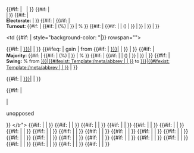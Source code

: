 <includeonly><tr class="vcard" style="border-top:2px solid #999999"><td valign="top" style="padding:0.2em 0.6em 0.2em 0.6em" rowspan="{{Template:Compact election box/candidate count|{{{candidate2|}}}|{{{candidate3|}}}|{{{candidate4|}}}|{{{candidate5|}}}|{{{candidate6|}}}|{{{candidate7|}}}|{{{candidate8|}}}|{{{candidate9|}}}|{{{candidate10|}}}|{{{candidate11|}}}|{{{candidate12|}}}|{{{candidate13|}}}|{{{candidate14|}}}|{{{candidate15|}}}|{{{candidate16|}}}|{{{candidate17|}}}|{{{candidate18|}}}|{{{candidate19|}}}|{{{candidate20|}}}|{{{candidate21|}}}|{{{candidate22|}}}|{{{candidate23|}}}|{{{candidate24|}}}|{{{candidate25|}}}}}"><!--
#### First column of table
# Start with title of the election, bolded
-->'''{{{election_title|}}}'''<!--
#Add a reference of one was supplied
-->{{#if: {{{election_ref|}}} | &nbsp;{{{election_ref|}}} | }}<!--
# Now the stuff in small print below the election title
--><span style="font-size:90%"><!--
# election_note, if supplied
-->{{#if: {{{election_note|}}} | <br />''{{{election_note|}}}'' | }}<!--
# electorate, if supplied
-->{{#if: {{{electorate|}}} | <br />'''Electorate:''' {{{electorate|}}} | }}<!--
# next, turnout figures, but only if it was a contested election
-->{{#if: {{{candidate2|}}} | <!--
# It was a contested election, now see if 
-->{{#if: {{{turnout_votes|}}}{{{turnout_percent|}}}{{{turnout_change|}}} | <!--
# Yes, we have some turnout figures
--><br />'''Turnout:''' {{#if: {{{turnout_votes|}}} | {{{turnout_votes|}}} {{#if: {{{turnout_percent|}}} | ({{{turnout_percent|}}}%) | }} | {{{turnout_percent|}}}% }} {{#if: {{{turnout_change|}}} | {{#if: {{{turnout_votes|}}} | {{{turnout_change|}}} | ({{{turnout_change|}}}) | }} | }} <!--
#Close the turnout figures test
--> | }} <!--
# close the contested election test 
--> | }}<!--
# Close the first column
--></span></td><!--
#### Second column of table
--><td {{#if: {{{winner_party|}}} | style="background-color: {{Template:{{{winner_party|}}}/meta/color}}"|}} rowspan="{{Template:Compact election box/candidate count|{{{candidate2|}}}|{{{candidate3|}}}|{{{candidate4|}}}|{{{candidate5|}}}|{{{candidate6|}}}|{{{candidate7|}}}|{{{candidate8|}}}|{{{candidate9|}}}|{{{candidate10|}}}|{{{candidate11|}}}|{{{candidate12|}}}|{{{candidate13|}}}|{{{candidate14|}}}|{{{candidate15|}}}|{{{candidate16|}}}|{{{candidate17|}}}|{{{candidate18|}}}|{{{candidate19|}}}|{{{candidate20|}}}|{{{candidate21|}}}|{{{candidate22|}}}|{{{candidate23|}}}|{{{candidate24|}}}|{{{candidate25|}}}}}"></td><td align="left" valign="top" style="padding:0.2em 0.6em 0.2em 0.6em" rowspan="{{Template:Compact election box/candidate count|{{{candidate2|}}}|{{{candidate3|}}}|{{{candidate4|}}}|{{{candidate5|}}}|{{{candidate6|}}}|{{{candidate7|}}}|{{{candidate8|}}}|{{{candidate9|}}}|{{{candidate10|}}}|{{{candidate11|}}}|{{{candidate12|}}}|{{{candidate13|}}}|{{{candidate14|}}}|{{{candidate15|}}}|{{{candidate16|}}}|{{{candidate17|}}}|{{{candidate18|}}}|{{{candidate19|}}}|{{{candidate20|}}}|{{{candidate21|}}}|{{{candidate22|}}}|{{{candidate23|}}}|{{{candidate24|}}}|{{{candidate25|}}}}}">{{#if:{{{winner_party|}}} | [[{{{winner_party|}}}|{{Template:{{{winner_party|}}}/meta/shortname}}]] | {{{winner_party_unlinked|}}} }}  {{{result|win}}} {{#ifeq: {{{result|}}} | gain | from {{#if:{{{loser_party|}}} | [[{{{loser_party|}}}|{{Template:{{{loser_party|}}}/meta/shortname}}]] | {{{loser_party_unlinked|}}} }} | }}<!--
# Display figures for majority, if provided
-->{{#if: {{{majority_votes|}}}{{{majority_percent|}}}{{{majority_change|}}} | <!--
# Yes, we have some majority figures
--><br /><span style="font-size:90%">'''Majority:''' {{#if: {{{majority_votes|}}} | {{{majority_votes|}}} {{#if: {{{majority_percent|}}} | ({{{majority_percent|}}}%) | }} | {{{majority_percent|}}}% }} {{#if: {{{majority_change|}}} | {{#if: {{{majority_votes|}}} | {{{majority_change|}}} | ({{{majority_change|}}}) | }} | }} </span><!--
#Close the majority figures test
--> | }}<!--
# Next display the swing if param is present
-->{{#if: {{{swing|}}} | <br /><span style="font-size:90%">'''Swing:''' {{{swing|}}}% from [[{{{swing_from|}}}|{{#ifexist: Template:{{{swing_from|}}}/meta/abbrev | {{Template:{{{swing_from|}}}/meta/abbrev}} | {{Template:{{{swing_from|}}}/meta/shortname}} }}]] to [[{{{swing_to|}}}|{{#ifexist: Template:{{{swing_to|}}}/meta/abbrev | {{Template:{{{swing_to|}}}/meta/abbrev}} | {{Template:{{{swing_to|}}}/meta/shortname}} }}]] </span> | }}</td><!--
#Now display a line for the winner
--><td style="background-color: {{Template:{{{winner_party|}}}/meta/color}}"></td><td align="left" style="padding:0.2em 0.6em 0.2em 0.6em" class="fn">'''{{{winner|}}}'''</td><td align="left" style="padding:0.2em 0.6em 0.2em 0.6em" class="org" >{{#if: {{{winner_party|}}} | [[{{{winner_party|}}}|{{Template:{{{winner_party|}}}/meta/shortname}}]] | {{{winner_party_unlinked|}}} }}<!--
# End of display of winner
--></td><!--
# Test whether this was a contested election
-->{{#if: {{{candidate2|}}} | <!--
--><td align="right" style="padding:0.2em 0.6em 0.2em 0.6em">{{{winner_votes|}}}</td><td align="right" style="padding:0.2em 0.6em 0.2em 0.6em">{{{winner_percent|}}}</td><td align="right" style="padding:0.2em 0.6em 0.2em 0.6em">{{{winner_change|}}}</td> | <!--
# Winner was unopposed
--><td align="center" colspan="3" style="padding:0.2em 0.6em 0.2em 0.6em">unopposed</td> }}<!--
--></tr"><!--

-->{{#if: {{{candidate2|}}} | <!--
# We have a 2nd candidate
-->{{Template:Compact election box/candidate |candidate_name = {{{candidate2|}}} |candidate_party = {{{candidate2_party|}}} |candidate_party_unlinked = {{{candidate2_party_unlinked|}}} |candidate_votes = {{{candidate2_votes|}}} |candidate_percent = {{{candidate2_percent|}}} | candidate_change = {{{candidate2_change|}}} }} | }}<!--

-->{{#if: {{{candidate3|}}} | <!--
-->{{Template:Compact election box/candidate |candidate_name = {{{candidate3|}}} |candidate_party = {{{candidate3_party|}}} |candidate_party_unlinked = {{{candidate3_party_unlinked|}}} |candidate_votes = {{{candidate3_votes|}}} |candidate_percent = {{{candidate3_percent|}}} | candidate_change = {{{candidate3_change|}}} }} | }}<!--

-->{{#if: {{{candidate4|}}} | <!--
-->{{Template:Compact election box/candidate |candidate_name = {{{candidate4|}}} |candidate_party = {{{candidate4_party|}}} |candidate_party_unlinked = {{{candidate4_party_unlinked|}}} |candidate_votes = {{{candidate4_votes|}}} |candidate_percent = {{{candidate4_percent|}}} | candidate_change = {{{candidate4_change|}}} }} | }}<!-- 

-->{{#if: {{{candidate5|}}} | <!--
# We have a 5th candidate
-->{{Template:Compact election box/candidate |candidate_name = {{{candidate5|}}} |candidate_party = {{{candidate5_party|}}} |candidate_party_unlinked = {{{candidate5_party_unlinked|}}} |candidate_votes = {{{candidate5_votes|}}} |candidate_percent = {{{candidate5_percent|}}} | candidate_change = {{{candidate5_change|}}} }} | }}<!--

-->{{#if: {{{candidate6|}}} | <!--
# We have a 6th candidate
-->{{Template:Compact election box/candidate |candidate_name = {{{candidate6|}}} |candidate_party = {{{candidate6_party|}}} |candidate_party_unlinked = {{{candidate6_party_unlinked|}}} |candidate_votes = {{{candidate6_votes|}}} |candidate_percent = {{{candidate6_percent|}}} | candidate_change = {{{candidate6_change|}}} }} | }}<!--

-->{{#if: {{{candidate7|}}} | <!--
# We have a 7th candidate
-->{{Template:Compact election box/candidate |candidate_name = {{{candidate7|}}} |candidate_party = {{{candidate7_party|}}} |candidate_party_unlinked = {{{candidate7_party_unlinked|}}} |candidate_votes = {{{candidate7_votes|}}} |candidate_percent = {{{candidate7_percent|}}} | candidate_change = {{{candidate7_change|}}} }} | }}<!--

-->{{#if: {{{candidate8|}}} | <!--
# We have an 8th candidate
-->{{Template:Compact election box/candidate |candidate_name = {{{candidate8|}}} |candidate_party = {{{candidate8_party|}}} |candidate_party_unlinked = {{{candidate8_party_unlinked|}}} |candidate_votes = {{{candidate8_votes|}}} |candidate_percent = {{{candidate8_percent|}}} | candidate_change = {{{candidate8_change|}}} }} | }}<!-- 

-->{{#if: {{{candidate9|}}} | <!--
# We have an 9th candidate
-->{{Template:Compact election box/candidate |candidate_name = {{{candidate9|}}} |candidate_party = {{{candidate9_party|}}} |candidate_party_unlinked = {{{candidate9_party_unlinked|}}} |candidate_votes = {{{candidate9_votes|}}} |candidate_percent = {{{candidate9_percent|}}} | candidate_change = {{{candidate9_change|}}} }} | }}<!-- 

-->{{#if: {{{candidate10|}}} | <!--
# We have a 10th candidate
-->{{Template:Compact election box/candidate |candidate_name = {{{candidate10|}}} |candidate_party = {{{candidate10_party|}}} |candidate_party_unlinked = {{{candidate10_party_unlinked|}}} |candidate_votes = {{{candidate10_votes|}}} |candidate_percent = {{{candidate10_percent|}}} | candidate_change = {{{candidate10_change|}}} }} | }}<!-- 

-->{{#if: {{{candidate11|}}} | <!--
# We have an 11th candidate
-->{{Template:Compact election box/candidate |candidate_name = {{{candidate11|}}} |candidate_party = {{{candidate11_party|}}} |candidate_party_unlinked = {{{candidate11_party_unlinked|}}} |candidate_votes = {{{candidate11_votes|}}} |candidate_percent = {{{candidate11_percent|}}} | candidate_change = {{{candidate11_change|}}} }} | }}<!-- 

-->{{#if: {{{candidate12|}}} | <!--
# We have a 12th candidate
-->{{Template:Compact election box/candidate |candidate_name = {{{candidate12|}}} |candidate_party = {{{candidate12_party|}}} |candidate_party_unlinked = {{{candidate12_party_unlinked|}}} |candidate_votes = {{{candidate12_votes|}}} |candidate_percent = {{{candidate12_percent|}}} | candidate_change = {{{candidate12_change|}}} }} | }}<!-- 

-->{{#if: {{{candidate13|}}} | <!--
# We have a 13th candidate
-->{{Template:Compact election box/candidate |candidate_name = {{{candidate13|}}} |candidate_party = {{{candidate13_party|}}} |candidate_party_unlinked = {{{candidate13_party_unlinked|}}} |candidate_votes = {{{candidate13_votes|}}} |candidate_percent = {{{candidate13_percent|}}} | candidate_change = {{{candidate13_change|}}} }} | }}<!-- 

-->{{#if: {{{candidate14|}}} | <!--
# We have a 14th candidate
-->{{Template:Compact election box/candidate |candidate_name = {{{candidate14|}}} |candidate_party = {{{candidate14_party|}}} |candidate_party_unlinked = {{{candidate14_party_unlinked|}}} |candidate_votes = {{{candidate14_votes|}}} |candidate_percent = {{{candidate14_percent|}}} | candidate_change = {{{candidate14_change|}}} }} | }}<!-- 

-->{{#if: {{{candidate15|}}} | <!--
# We have a 15th candidate
-->{{Template:Compact election box/candidate |candidate_name = {{{candidate15|}}} |candidate_party = {{{candidate15_party|}}} |candidate_party_unlinked = {{{candidate15_party_unlinked|}}} |candidate_votes = {{{candidate15_votes|}}} |candidate_percent = {{{candidate15_percent|}}} | candidate_change = {{{candidate15_change|}}} }} | }}<!-- 

-->{{#if: {{{candidate16|}}} | <!--
# We have a 16th candidate
-->{{Template:Compact election box/candidate |candidate_name = {{{candidate16|}}} |candidate_party = {{{candidate16_party|}}} |candidate_party_unlinked = {{{candidate16_party_unlinked|}}} |candidate_votes = {{{candidate16_votes|}}} |candidate_percent = {{{candidate16_percent|}}} | candidate_change = {{{candidate16_change|}}} }} | }}<!-- 

-->{{#if: {{{candidate17|}}} | <!--
# We have a 17th candidate
-->{{Template:Compact election box/candidate |candidate_name = {{{candidate17|}}} |candidate_party = {{{candidate17_party|}}} |candidate_party_unlinked = {{{candidate17_party_unlinked|}}} |candidate_votes = {{{candidate17_votes|}}} |candidate_percent = {{{candidate17_percent|}}} | candidate_change = {{{candidate17_change|}}} }} | }}<!-- 

-->{{#if: {{{candidate18|}}} | <!--
# We have an 18th candidate
-->{{Template:Compact election box/candidate |candidate_name = {{{candidate18|}}} |candidate_party = {{{candidate18_party|}}} |candidate_party_unlinked = {{{candidate18_party_unlinked|}}} |candidate_votes = {{{candidate18_votes|}}} |candidate_percent = {{{candidate18_percent|}}} | candidate_change = {{{candidate18_change|}}} }} | }}<!-- 

-->{{#if: {{{candidate19|}}} | <!--
# We have a 19th candidate
-->{{Template:Compact election box/candidate |candidate_name = {{{candidate19|}}} |candidate_party = {{{candidate19_party|}}} |candidate_party_unlinked = {{{candidate19_party_unlinked|}}} |candidate_votes = {{{candidate19_votes|}}} |candidate_percent = {{{candidate19_percent|}}} | candidate_change = {{{candidate19_change|}}} }} | }}<!-- 

-->{{#if: {{{candidate20|}}} | <!--
# We have a 20th candidate
-->{{Template:Compact election box/candidate |candidate_name = {{{candidate20|}}} |candidate_party = {{{candidate20_party|}}} |candidate_party_unlinked = {{{candidate20_party_unlinked|}}} |candidate_votes = {{{candidate20_votes|}}} |candidate_percent = {{{candidate20_percent|}}} | candidate_change = {{{candidate20_change|}}} | candidate_change = {{{candidate20_change}}} }} | }}<!-- 

-->{{#if: {{{candidate21|}}} | <!--
# We have a 21st candidate
-->{{Template:Compact election box/candidate |candidate_name = {{{candidate21|}}} |candidate_party = {{{candidate21_party|}}} |candidate_party_unlinked = {{{candidate21_party_unlinked|}}} |candidate_votes = {{{candidate21_votes|}}} |candidate_percent = {{{candidate21_percent|}}} | candidate_change = {{{candidate21_change|}}} }} | }}<!-- 

-->{{#if: {{{candidate22|}}} | <!--
# We have a 22nd candidate
-->{{Template:Compact election box/candidate |candidate_name = {{{candidate22|}}} |candidate_party = {{{candidate22_party|}}} |candidate_party_unlinked = {{{candidate22_party_unlinked|}}} |candidate_votes = {{{candidate22_votes|}}} |candidate_percent = {{{candidate22_percent|}}} | candidate_change = {{{candidate22_change|}}} }} | }}<!-- 

-->{{#if: {{{candidate23|}}} | <!--
# We have an 23rd candidate
-->{{Template:Compact election box/candidate |candidate_name = {{{candidate23|}}} |candidate_party = {{{candidate23_party|}}} |candidate_party_unlinked = {{{candidate23_party_unlinked|}}} |candidate_votes = {{{candidate23_votes|}}} |candidate_percent = {{{candidate23_percent|}}} | candidate_change = {{{candidate23_change|}}} }} | }}<!-- 

-->{{#if: {{{candidate24|}}} | <!--
# We have an 24th candidate
-->{{Template:Compact election box/candidate |candidate_name = {{{candidate24|}}} |candidate_party = {{{candidate24_party|}}} |candidate_party_unlinked = {{{candidate24_party_unlinked|}}} |candidate_votes = {{{candidate24_votes|}}} |candidate_percent = {{{candidate24_percent|}}} | candidate_change = {{{candidate24_change|}}} }} | }}<!--

-->{{#if: {{{candidate25|}}} | <!--
# We have an 25th candidate
-->{{Template:Compact election box/candidate |candidate_name = {{{candidate25|}}} |candidate_party = {{{candidate25_party|}}} |candidate_party_unlinked = {{{candidate25_party_unlinked|}}} |candidate_votes = {{{candidate25_votes|}}} |candidate_percent = {{{candidate25_percent|}}} | candidate_change = {{{candidate25_change|}}} }} | }}<!-- 
###End of candidates###
--></includeonly><noinclude>{{Documentation}}</noinclude>